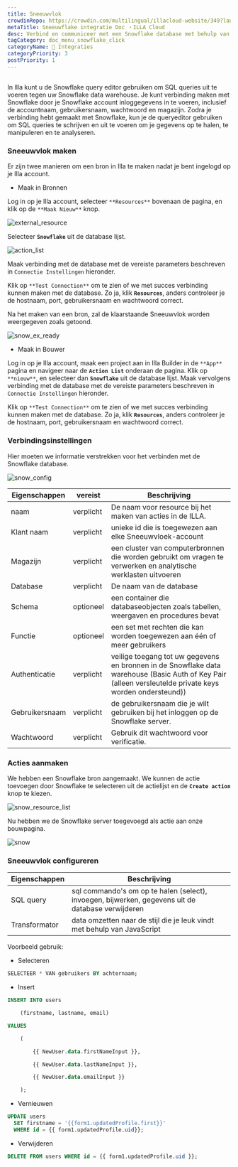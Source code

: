 ```yaml
---
title: Sneeuwvlok
crowdinRepo: https://crowdin.com/multilingual/illacloud-website/349?languages=nl&filter=basic&value=0
metaTitle: Sneeuwflake integratie Doc ・ILLA Cloud
desc: Verbind en communiceer met een Snowflake database met behulp van ILLA Cloud. Maak apps die gegevens kunnen opzoeken, bewerken en visualiseren. Automatiseren en optimaliseren van data workflows.
tagCategory: doc_menu_snowflake_click
categoryName: 🔨 Integraties
categoryPriority: 3
postPriority: 1
---
```


## <h2 hidden>Wat is Snowflake?</h2>

In Illa kunt u de Snowflake query editor gebruiken om SQL queries uit te voeren tegen uw Snowflake data warehouse. Je kunt verbinding maken met Snowflake door je Snowflake account inloggegevens in te voeren, inclusief de accountnaam, gebruikersnaam, wachtwoord en magazijn. Zodra je verbinding hebt gemaakt met Snowflake, kun je de queryeditor gebruiken om SQL queries te schrijven en uit te voeren om je gegevens op te halen, te manipuleren en te analyseren.

### Sneeuwvlok maken

Er zijn twee manieren om een bron in Illa te maken nadat je bent ingelogd op je Illa account.

-   Maak in Bronnen

Log in op je Illa account, selecteer `**Resources**` bovenaan de pagina, en klik op de `**Maak Nieuw**` knop.

![external_resource](https://cdn.illacloud.com/official-website/img/docs/external_resource.png)

Selecteer **`Snowflake`** uit de database lijst.

![action_list](https://cdn.illacloud.com/official-website/img/docs/action_list.png)

Maak verbinding met de database met de vereiste parameters beschreven in `Connectie Instellingen` hieronder.

Klik op `**Test Connection**` om te zien of we met succes verbinding kunnen maken met de database. Zo ja, klik **`Resources`**, anders controleer je de hostnaam, port, gebruikersnaam en wachtwoord correct.

Na het maken van een bron, zal de klaarstaande Sneeuwvlok worden weergegeven zoals getoond.

![snow_ex_ready](https://cdn.illacloud.com/official-website/img/docs/snow_ex_Ready.png)

-   Maak in Bouwer

Log in op je Illa account, maak een project aan in Illa Builder in de `**App**` pagina en navigeer naar de **`Action List`** onderaan de pagina. Klik op `**nieuw**`, en selecteer dan **`Snowflake`** uit de database lijst. Maak vervolgens verbinding met de database met de vereiste parameters beschreven in `Connectie Instellingen` hieronder.

Klik op `**Test Connection**` om te zien of we met succes verbinding kunnen maken met de database. Zo ja, klik **`Resources`**, anders controleer je de hostnaam, port, gebruikersnaam en wachtwoord correct.

### Verbindingsinstellingen

Hier moeten we informatie verstrekken voor het verbinden met de Snowflake database.

![snow_config](https://cdn.illacloud.com/official-website/img/docs/snow_config.png)

| Eigenschappen        | vereist   | Beschrijving                                                                                                                                                    |
| -------------------- | --------- | --------------------------------------------------------------------------------------------------------------------------------------------------------------- |
| naam                 | verplicht | De naam voor resource bij het maken van acties in de ILLA.                                                                                                      |
| Klant naam           | verplicht | unieke id die is toegewezen aan elke Sneeuwvloek-account                                                                                                        |
| Magazijn             | verplicht | een cluster van computerbronnen die worden gebruikt om vragen te verwerken en analytische werklasten uitvoeren                                                  |
| Database             | verplicht | De naam van de database                                                                                                                                         |
| Schema               | optioneel | een container die databaseobjecten zoals tabellen, weergaven en procedures bevat                                                                                |
| Functie              | optioneel | een set met rechten die kan worden toegewezen aan één of meer gebruikers                                                                                        |
| Authenticatie        | verplicht | veilige toegang tot uw gegevens en bronnen in de Snowflake data warehouse (Basic Auth of Key Pair (alleen versleutelde private keys worden ondersteund))        |
| Gebruikersnaam       | verplicht | de gebruikersnaam die je wilt gebruiken bij het inloggen op de Snowflake server.                                                                                |
| Wachtwoord           | verplicht | Gebruik dit wachtwoord voor verificatie.                                                                                                                        |

### Acties aanmaken

We hebben een Snowflake bron aangemaakt. We kunnen de actie toevoegen door Snowflake te selecteren uit de actielijst en de **`Create action`** knop te kiezen.

![snow_resource_list](https://cdn.illacloud.com/official-website/img/docs/snow_resource_list.png)

Nu hebben we de Snowflake server toegevoegd als actie aan onze bouwpagina.

![snow](https://cdn.illacloud.com/official-website/img/docs/snow.png)

### Sneeuwvlok configureren

| Eigenschappen  | Beschrijving                                                                                      |
| -------------- | ------------------------------------------------------------------------------------------------- |
| SQL query      | sql commando's om op te halen (select), invoegen, bijwerken, gegevens uit de database verwijderen |
| Transformator  | data omzetten naar de stijl die je leuk vindt met behulp van JavaScript                           |

Voorbeeld gebruik:

-   Selecteren

```sql
SELECTEER * VAN gebruikers BY achternaam;
```

-   Insert

```sql
INSERT INTO users

	(firstname, lastname, email)

VALUES

	(

		{{ NewUser.data.firstNameInput }},

		{{ NewUser.data.lastNameInput }},

		{{ NewUser.data.emailInput }}

	);
```

-   Vernieuwen

```sql
UPDATE users
  SET firstname = '{{form1.updatedProfile.first}}'
  WHERE id = {{ form1.updatedProfile.uid}};
```

-   Verwijderen

```sql
DELETE FROM users WHERE id = {{ form1.updatedProfile.uid }};
```
